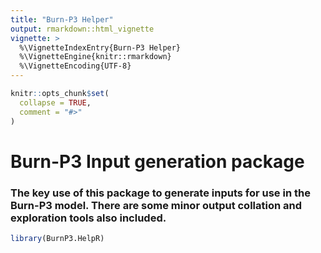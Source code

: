 ```yaml
---
title: "Burn-P3 Helper"
output: rmarkdown::html_vignette
vignette: >
  %\VignetteIndexEntry{Burn-P3 Helper}
  %\VignetteEngine{knitr::rmarkdown}
  %\VignetteEncoding{UTF-8}
---
```


```r
knitr::opts_chunk$set(
  collapse = TRUE,
  comment = "#>"
)
```
# Burn-P3 Input generation package
### The key use of this package to generate inputs for use in the Burn-P3 model. There are some minor output collation and exploration tools also included.
```r
library(BurnP3.HelpR)
```
